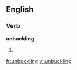 
==English==

===Verb===
'''unbuckling'''

# {{present participle of|[[unbuckle]]}}

[[fr:unbuckling]]
[[vi:unbuckling]]